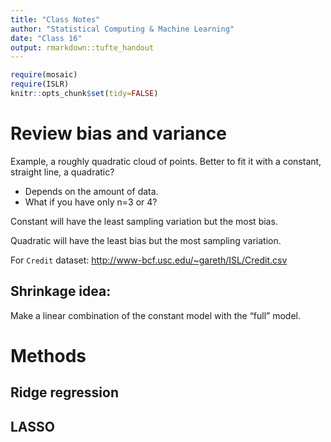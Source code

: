 ```yaml
---
title: "Class Notes"
author: "Statistical Computing & Machine Learning"
date: "Class 16"
output: rmarkdown::tufte_handout
---
```


```r
require(mosaic)
require(ISLR)
knitr::opts_chunk$set(tidy=FALSE)
```

# Review bias and variance

Example, a roughly quadratic cloud of points.  Better to fit it with a constant, straight line, a quadratic? 

* Depends on the amount of data.
* What if you have only n=3 or 4?

Constant will have the least sampling variation but the most bias.

Quadratic will have the least bias but the most sampling variation.


For `Credit` dataset: <http://www-bcf.usc.edu/~gareth/ISL/Credit.csv>

## Shrinkage idea:

Make a linear combination of the constant model with the "full" model.

# Methods

## Ridge regression

\marginnote{ISLR Figure 6.4.}
\includegraphics[width=\textwidth]{../ISL-Book-Figures/Chapter6/{6.4}.pdf}

## LASSO

\marginnote{ISLR Figure 6.7.}
\includegraphics[width=\textwidth]{../ISL-Book-Figures/Chapter6/{6.7}.pdf}

